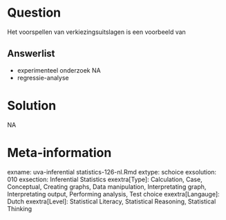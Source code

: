 Question
========

Het voorspellen van verkiezingsuitslagen is een voorbeeld van 

Answerlist
----------
* experimenteel onderzoek
NA
* regressie-analyse

Solution
========

NA

Meta-information
================
exname: uva-inferential statistics-126-nl.Rmd 
extype: schoice 
exsolution: 010 
exsection: Inferential Statistics
exextra[Type]: Calculation, Case, Conceptual, Creating graphs, Data manipulation, Interpretating graph, Interpretating output, Performing analysis, Test choice 
exextra[Langauge]: Dutch 
exextra[Level]: Statistical Literacy, Statistical Reasoning, Statistical Thinking 
